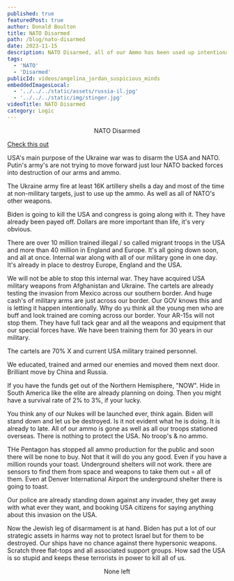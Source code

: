 ```yaml
---
published: true
featuredPost: true
author: Donald Boulton
title: NATO Disarmed
path: /blog/nato-disarmed
date: 2023-11-15
description: NATO Disarmed, all of our Ammo has been used up intentionally!
tags: 
  - 'NATO' 
  - 'Disarmed'
publicId: videos/angelina_jordan_suspicious_minds
embeddedImagesLocal:
  - '../../../static/assets/russia-il.jpg'
  - '../../../static/img/stinger.jpg'
videoTitle: NATO Disarmed
category: Logic
---
```



<ImageColWrapperPage>

<GatsbyImage alt="Russia Air in Dubai" imgclass="object-cover object-center w-full h-full rounded-lg" image={getImage(props.localImages[0])} />

</ImageColWrapperPage>

<Center> NATO Disarmed</Center>

[Check this out](https://breakingdefense.com/2023/07/us-nato-weapons-stockpile-dangerously-low-usaf-general/)

USA's main purpose of the Ukraine war was to disarm the USA and NATO. Putin's army's are not trying to move forward just lour NATO backed forces into destruction of our arms and ammo. 

The Ukraine army fire at least 16K artillery shells a day and most of the time at non-military targets, just to use up the ammo. As well as all of NATO's other weapons.

Biden is going to kill the USA and congress is going along with it. They have already been payed off. Dollars are more important than life, it's very obvious.

There are over 10 million trained illegal / so called migrant troops in the USA and more than 40 million in England and Europe. It's all going down soon, and all at once. Internal war along with all of our military gone in one day. It's already in place to destroy Europe, England and the USA.

We will not be able to stop this internal war. They have acquired USA military weapons from Afghanistan and Ukraine. The cartels are already testing the invasion from Mexico across our southern border. And huge cash's of military arms are just across our border. Our GOV knows this and is letting it happen intentionally. Why do yu think all the young men who are buff and look trained are coming across our border. Your AR-15s will not stop them. They have full tack gear and all the weapons and equipment that our special forces have. We have been training them for 30 years in our military. 

The cartels are 70% X and current USA military trained personnel.

We educated, trained and armed our enemies and moved them next door. Brilliant move by China and Russia.

If you have the funds get out of the Northern Hemisphere, "NOW". Hide in South America like the elite are already planning on doing. Then you might have a survival rate of 2% to 3%, if your lucky.

You think any of our Nukes will be launched ever, think again. Biden will stand down and let us be destroyed. Is it not evident what he is doing. It is already to late. All of our ammo is gone as well as all our troops stationed overseas. There is nothing to protect the USA. No troop's & no ammo.

THe Pentagon has stopped all ammo production for the public and soon there will be none to buy. Not that it will do you any good. Even if you have a million rounds your toast. Underground shelters will not work. there are sensors to find them from space and weapons to take them out = all of them. Even at Denver International Airport the underground shelter there is going to toast.

Our police are already standing down against any invader, they get away with what ever they want, and booking USA citizens for saying anything about this invasion on the USA.

Now the Jewish leg of disarmament is at hand. Biden has put a lot of our strategic assets in harms way not to protect Israel but for them to be destroyed. Our ships have no chance against there hypersonic weapons. Scratch three flat-tops and all associated support groups. How sad the USA is so stupid and keeps these terrorists in power to kill all of us.


<Center> None left</Center>

<ImageColWrapperPage>

<GatsbyImage alt="No more weapons" imgclass="object-cover object-center w-full h-full rounded-lg" image={getImage(props.localImages[1])} />

</ImageColWrapperPage>


